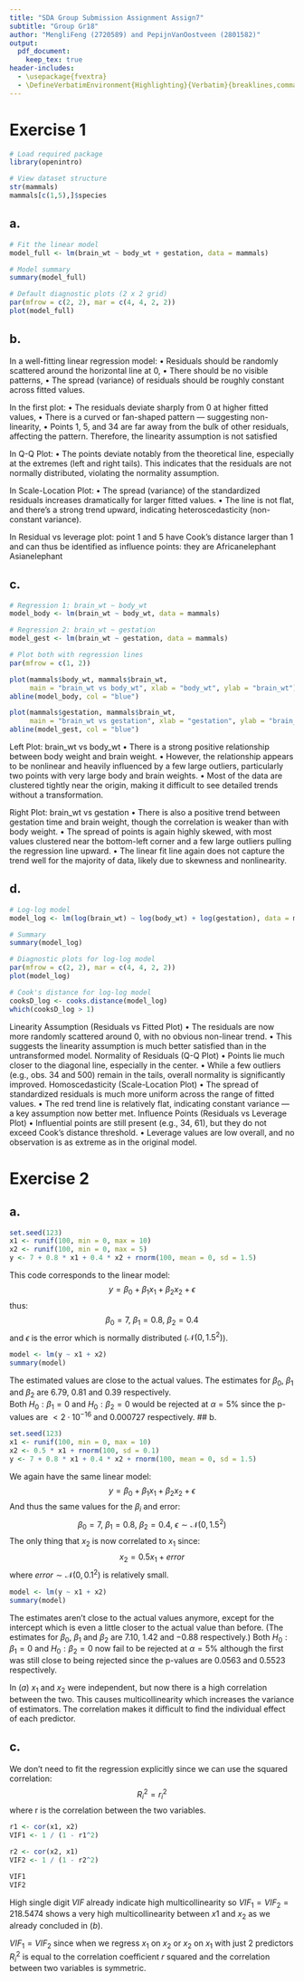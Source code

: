 ```yaml
---
title: "SDA Group Submission Assignment Assign7"
subtitle: "Group Gr18" 
author: "MengliFeng (2720589) and PepijnVanOostveen (2801582)"
output: 
  pdf_document:
    keep_tex: true
header-includes:
  - \usepackage{fvextra}
  - \DefineVerbatimEnvironment{Highlighting}{Verbatim}{breaklines,commandchars=\\\{\}}
---
```


# Exercise 1
```r
# Load required package
library(openintro)

# View dataset structure
str(mammals)
mammals[c(1,5),]$species
```

## a.
```r
# Fit the linear model
model_full <- lm(brain_wt ~ body_wt + gestation, data = mammals)

# Model summary
summary(model_full)

# Default diagnostic plots (2 x 2 grid)
par(mfrow = c(2, 2), mar = c(4, 4, 2, 2))
plot(model_full)
```

	
	
## b.
In a well-fitting linear regression model:
	•	Residuals should be randomly scattered around the horizontal line at 0,
	•	There should be no visible patterns,
	•	The spread (variance) of residuals should be roughly constant across fitted values.

In the first plot:
	•	The residuals deviate sharply from 0 at higher fitted values,
	•	There is a curved or fan-shaped pattern — suggesting non-linearity,
	•	Points 1, 5, and 34 are far away from the bulk of other residuals, affecting the pattern.
Therefore, the linearity assumption is not satisfied

In Q-Q Plot:
	•	The points deviate notably from the theoretical line, especially at the extremes (left and right tails).
This indicates that the residuals are not normally distributed, violating the normality assumption.

In Scale-Location Plot:
	•	The spread (variance) of the standardized residuals increases dramatically for larger fitted values.
	•	The line is not flat, and there’s a strong trend upward, indicating heteroscedasticity (non-constant variance).
	
In Residual vs leverage plot:
point 1 and 5 have Cook’s distance larger than 1 and can thus be identified as influence points: they are Africanelephant Asianelephant 
	
## c.
```r
# Regression 1: brain_wt ~ body_wt
model_body <- lm(brain_wt ~ body_wt, data = mammals)

# Regression 2: brain_wt ~ gestation
model_gest <- lm(brain_wt ~ gestation, data = mammals)

# Plot both with regression lines
par(mfrow = c(1, 2))

plot(mammals$body_wt, mammals$brain_wt,
     main = "brain_wt vs body_wt", xlab = "body_wt", ylab = "brain_wt")
abline(model_body, col = "blue")

plot(mammals$gestation, mammals$brain_wt,
     main = "brain_wt vs gestation", xlab = "gestation", ylab = "brain_wt")
abline(model_gest, col = "blue")
```
Left Plot: brain_wt vs body_wt
	•	There is a strong positive relationship between body weight and brain weight.
	•	However, the relationship appears to be nonlinear and heavily influenced by a few large outliers, particularly two points with very large body and brain weights.
	•	Most of the data are clustered tightly near the origin, making it difficult to see detailed trends without a transformation.

Right Plot: brain_wt vs gestation
	•	There is also a positive trend between gestation time and brain weight, though the correlation is weaker than with body weight.
	•	The spread of points is again highly skewed, with most values clustered near the bottom-left corner and a few large outliers pulling the regression line upward.
	•	The linear fit line again does not capture the trend well for the majority of data, likely due to skewness and nonlinearity.
	
## d.
```r
# Log-log model
model_log <- lm(log(brain_wt) ~ log(body_wt) + log(gestation), data = mammals)

# Summary
summary(model_log)

# Diagnostic plots for log-log model
par(mfrow = c(2, 2), mar = c(4, 4, 2, 2))
plot(model_log)

# Cook's distance for log-log model
cooksD_log <- cooks.distance(model_log)
which(cooksD_log > 1)
```
Linearity Assumption (Residuals vs Fitted Plot)
	•	The residuals are now more randomly scattered around 0, with no obvious non-linear trend.
	•	This suggests the linearity assumption is much better satisfied than in the untransformed model.
Normality of Residuals (Q-Q Plot)
	•	Points lie much closer to the diagonal line, especially in the center.
	•	While a few outliers (e.g., obs. 34 and 500) remain in the tails, overall normality is significantly improved.
Homoscedasticity (Scale-Location Plot)
	•	The spread of standardized residuals is much more uniform across the range of fitted values.
	•	The red trend line is relatively flat, indicating constant variance — a key assumption now better met.
Influence Points (Residuals vs Leverage Plot)
	•	Influential points are still present (e.g., 34, 61), but they do not exceed Cook’s distance threshold.
	•	Leverage values are low overall, and no observation is as extreme as in the original model.

# Exercise 2
## a.
```R
set.seed(123)
x1 <- runif(100, min = 0, max = 10)
x2 <- runif(100, min = 0, max = 5)
y <- 7 + 0.8 * x1 + 0.4 * x2 + rnorm(100, mean = 0, sd = 1.5)
```
This code corresponds to the linear model:
$$y=\beta_0 + \beta_1x_1 + \beta_2x_2 + \epsilon$$
thus:
$$\beta_0 = 7,\ \beta_1=0.8,\ \beta_2=0.4$$
and $\epsilon$ is the error which is normally distributed ($\mathcal{N}(0,1.5^2)$).

```r
model <- lm(y ~ x1 + x2)
summary(model)
```
The estimated values are close to the actual values. The estimates for $\beta_0,\  \beta_1$ and $\beta_2$ are $6.79$, $0.81$ and $0.39$ respectively.  
Both $H_0:\beta_1=0$ and $H_0:\beta_2=0$ would be rejected at $\alpha = 5\%$ since the p-values are $<2\cdot10^{-16}$ and $0.000727$ respectively.
## b.
```R
set.seed(123)
x1 <- runif(100, min = 0, max = 10)
x2 <- 0.5 * x1 + rnorm(100, sd = 0.1)
y <- 7 + 0.8 * x1 + 0.4 * x2 + rnorm(100, mean = 0, sd = 1.5)
```
We again have the same linear model:
$$y=\beta_0 + \beta_1x_1 + \beta_2x_2 + \epsilon$$
And thus the same values for the $\beta_i$ and error:
$$\beta_0 = 7,\ \beta_1=0.8,\ \beta_2=0.4,\ \epsilon\sim\mathcal{N}(0,1.5^2)$$
The only thing that $x_2$ is now correlated to $x_1$ since:
$$x_2=0.5x_1 + error$$
where $error\sim\mathcal{N}(0,0.1^2)$ is relatively small.

```r
model <- lm(y ~ x1 + x2)
summary(model)
```
The estimates aren't close to the actual values anymore, except for the intercept which is even a little closer to the actual value than before. (The estimates for $\beta_0,\  \beta_1$ and $\beta_2$ are $7.10$, $1.42$ and $-0.88$ respectively.)
Both $H_0:\beta_1=0$ and $H_0:\beta_2=0$ now fail to be rejected at $\alpha = 5\%$ although the first was still close to being rejected since the p-values are $0.0563$ and $0.5523$ respectively.

In $(a)$ $x_1$ and $x_2$ were independent, but now there is a high correlation between the two. This causes multicollinearity which increases the variance of estimators. The correlation makes it difficult to find the individual effect of each predictor.

## c.
We don't need to fit the regression explicitly since we can use the squared correlation:
$$R_i^2=r_i^2$$
where r is the correlation between the two variables.

```r
r1 <- cor(x1, x2)
VIF1 <- 1 / (1 - r1^2)

r2 <- cor(x2, x1)
VIF2 <- 1 / (1 - r2^2)

VIF1
VIF2
```
High single digit $VIF$ already indicate high multicollinearity so $VIF_1=VIF_2 = 218.5474$ shows a very high multicollinearity between $x1$ and $x_2$ as we already concluded in $(b)$.

$VIF_1=VIF_2$ since when we regress $x_1$ on $x_2$ or $x_2$ on $x_1$ with just 2 predictors $R^2_i$ is equal to the correlation coefficient $r$ squared and the correlation between two variables is symmetric.
